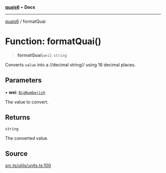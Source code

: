 [**quais6**](../README.md) • **Docs**

***

[quais6](../globals.md) / formatQuai

# Function: formatQuai()

> **formatQuai**(`wei`): `string`

Converts `value` into a //decimal string// using 18 decimal places.

## Parameters

• **wei**: [`BigNumberish`](../type-aliases/BigNumberish.md)

The value to convert.

## Returns

`string`

The converted value.

## Source

[src.ts/utils/units.ts:100](https://github.com/dominant-strategies/quais-6.js/blob/aca1855329c3946c627ab7f16ac5304cea7d20c5/src.ts/utils/units.ts#L100)
